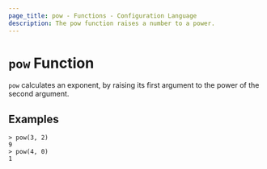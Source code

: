 ```yaml
---
page_title: pow - Functions - Configuration Language
description: The pow function raises a number to a power.
---
```


# `pow` Function

`pow` calculates an exponent, by raising its first argument to the power of the second argument.

## Examples

```
> pow(3, 2)
9
> pow(4, 0)
1
```
